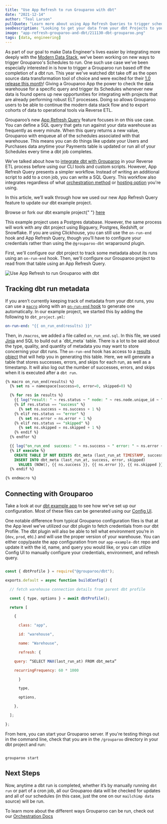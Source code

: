 ```yaml
---
title: "Use App Refresh to run Grouparoo with dbt"
date: "2021-12-14"
author: "Teal Larson"
pullQuote: "Learn more about using App Refresh Queries to trigger schedules and learn how to integrate this feature with a dbt project."
seoDescription: "Looking to get your data from your dbt Projects to your Destinations? The Grouparoo experts will walk you through how to get started. ✓ Start a free trial now!"
image: "app-refresh-grouparoo-and-dbt/211130-dbt-grouparoo.png"
tags: [data, engineering]
---
```


As part of our goal to make Data Engineer's lives easier by integrating more deeply with the [Modern Data Stack](https://www.grouparoo.com/solutions/modern-data-stack), we've been working on new ways to trigger Grouparoo's Schedules to run. One such use case we've been especially interested in is how to trigger a Grouparoo run based off the completion of a dbt run. This year we've watched dbt take off as the open source data transformation tool of choice and were excited for their [1.0 release this month](https://blog.getdbt.com/dbt-core-v1-is-here/)! Giving a Grouparoo App the power to check the data warehouse for a specific query and trigger its Schedules whenever new data is found opens up new opportunities for integrating with projects that are already performing robust ELT processes. Doing so allows Grouparoo users to be able to continue the modern data stack flow and to export cohorts of data to operational tools via Reverse ETL.

Grouparoo’s new [App Refresh Query](/docs/getting-started/product-concepts#app-refresh-query) feature focuses in on this use case. You can define a SQL query that gets run against your data warehouse as frequently as every minute. When this query returns a new value, Grouparoo with enqueue all of the schedules associated with that warehouse. This means you can do things like update your Users and Purchases data anytime your Payments table is updated or run all of your Schedules every time a dbt job completes.

We’ve talked about how to [integrate dbt with Grouparoo](/blog/dbt-and-grouparoo) in your Reverse ETL process before using our CLI tools and custom scripts. However, App Refresh Query presents a simpler workflow. Instead of writing an additional script to add to a cron job, you can write a SQL Query. This workflow also integrates regardless of what [orchestration method](/docs/running/orchestration) or [hosting option](/pricing) you're using.

In this article, we’ll walk through how we used our new App Refresh Query feature to update our dbt example project.

<Alert variant="primary">
  Browse or fork our dbt example project{" "}
  <a href="https://github.com/grouparoo/app-example-dbt" target="_blank">
    here
  </a>
</Alert>

This example project uses a Postgres database. However, the same process will work with any dbt project using Bigquery, Postgres, Redshift, or Snowflake. If you are using Clickhouse, you can still use the `on-run-end` hook and App Refresh Query, though you’ll have to configure your credentials rather than using the `@grouparoo-dbt` wraparound plugin.

First, we'll configure our dbt project to track some metadata about its runs using an `on-run-end` hook. Then, we'll configure our Grouparoo project to read from that table using an App Refresh Query.

<Image
  alt="Use App Refresh to run Grouparoo with dbt"
  src="app-refresh-grouparoo-and-dbt/211130-dbt-grouparoo.png"
  width={500}
  height={263}
  centered
/>

## Tracking dbt run metadata

If you aren’t currently keeping track of metadata from your dbt runs, you can use a [`macro`](https://docs.getdbt.com/docs/building-a-dbt-project/jinja-macros) along with an [`on-run-end` hook](https://docs.getdbt.com/reference/project-configs/on-run-start-on-run-end) to generate one automatically. In our example project, we started this by adding the following to `dbt_project.yml`:

```yml
on-run-end: "{{ on_run_end(results) }}"
```

Then, in `/macros`, we added a file called `on_run_end.sql`. In this file, we used [Jinja](<[https://jinja.palletsprojects.com/en/3.0.x/](https://jinja.palletsprojects.com/en/3.0.x/)>) and SQL to build out a `dbt_meta` table. There is a lot to be said about the type, quality, and quantity of metadata you may want to store concerning your dbt runs. The `on-run-end` hook has access to a [results object](https://docs.getdbt.com/reference/artifacts/run-results-json) that will help you in generating this table. Here, we will generate a table that stores successes, errors, and skips for each run, as well as a timestamp. It will also log out the number of successes, errors, and skips when it is executed after a `dbt run`.

```sql
{% macro on_run_end(results) %}
  {% set ns = namespace(success=0, error=0, skipped=0) %}

  {% for res in results %}
    {{ log("result: " ~ res.status ~ " node: " ~ res.node.unique_id ~ " message: " ~ res.message, info=True) }}
    {% if res.status == "success" %}
      {% set ns.success = ns.success + 1 %}
    {% elif res.status == "error" %}
      {% set ns.error = ns.error + 1 %}
    {% elif res.status == "skipped" %}
      {% set ns.skipped = ns.skipped + 1 %}
    {% endif %}
  {% endfor %}

  {{ log("on_run_end  success: " ~ ns.success ~ " error: " ~ ns.error ~ " skipped: " ~ ns.skipped, info=True) }}
  {% if execute %}
    CREATE TABLE IF NOT EXISTS dbt_meta (last_run_at TIMESTAMP, success INT, error INT, skipped INT);
    INSERT INTO dbt_meta (last_run_at, success, error, skipped)
      VALUES (NOW(), {{ ns.success }}, {{ ns.error }}, {{ ns.skipped }});
  {% endif %}

{% endmacro %}

```

## Connecting with Grouparoo

Take a look at our [dbt example app](https://github.com/grouparoo/app-example-dbt) to see how we’ve set up our configuration. Most of these files can be generated using our [Config UI](/docs/config).

One notable difference from typical Grouparoo configuration files is that at the App level we’ve utilized our dbt plugin to fetch credentials from our dbt Profile. The dbt plugin will also be able to tell what environment you’re in (`dev`, `prod`, etc.) and will use the proper version of your warehouse. You can either copy/paste the app configuration from our `app-example-dbt` repo and update it with the id, name, and query you would like, or you can utilize Config UI to manually configure your credentials, environment, and refresh query.

```js

const { dbtProfile } = require("@grouparoo/dbt");

exports.default = async function buildConfig() {

  // fetch warehouse connection details from parent dbt profile

  const { type, options } = await dbtProfile();

  return [

    {

      class: "app",

      id: "warehouse",

      name: "Warehouse",

      refresh: {

	query: “SELECT MAX(last_run_at) FROM dbt_meta”

	recurringFrequency: 60 * 1000

      }

      type,

      options,

    },

  ];

};

```

From here, you can start your Grouparoo server. If you're testing things out in the command line, check that you are in the `/grouparoo` directory in your dbt project and run:

```

grouparoo start

```

## Next Steps

Now, anytime a dbt run is completed, whether it’s by manually running `dbt run` or part of a cron job, all our Grouparoo data will be checked for updates and all of our schedules (in this case, just the one on our `mailchimp data` source) will be run.

To learn more about the different ways Grouparoo can be run, check out our [Orchestration Docs](<[https://www.grouparoo.com/docs/running/orchestration](https://www.grouparoo.com/docs/running/orchestration)>)
